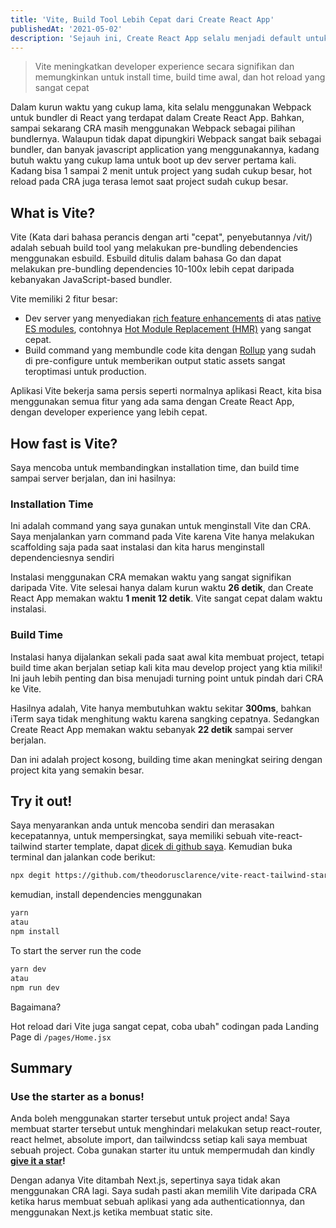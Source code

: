 ```yaml
---
title: 'Vite, Build Tool Lebih Cepat dari Create React App'
publishedAt: '2021-05-02'
description: 'Sejauh ini, Create React App selalu menjadi default untuk membuat aplikasi React, apakah ada yang lebih baik?'
---
```


> Vite meningkatkan developer experience secara signifikan dan memungkinkan untuk install time, build time awal, dan hot reload yang sangat cepat

Dalam kurun waktu yang cukup lama, kita selalu menggunakan Webpack untuk bundler di React yang terdapat dalam Create React App. Bahkan, sampai sekarang CRA masih menggunakan Webpack sebagai pilihan bundlernya. Walaupun tidak dapat dipungkiri Webpack sangat baik sebagai bundler, dan banyak javascript application yang menggunakannya, kadang butuh waktu yang cukup lama untuk boot up dev server pertama kali. Kadang bisa 1 sampai 2 menit untuk project yang sudah cukup besar, hot reload pada CRA juga terasa lemot saat project sudah cukup besar.

## What is Vite?

Vite (Kata dari bahasa perancis dengan arti "cepat", penyebutannya /vit/) adalah sebuah build tool yang melakukan pre-bundling debendencies menggunakan esbuild. Esbuild ditulis dalam bahasa Go dan dapat melakukan pre-bundling dependencies 10-100x lebih cepat daripada kebanyakan JavaScript-based bundler.

Vite memiliki 2 fitur besar:

- Dev server yang menyediakan [rich feature enhancements](https://vitejs.dev/guide/features.html) di atas [native ES modules](https://developer.mozilla.org/en-US/docs/Web/JavaScript/Guide/Modules), contohnya [Hot Module Replacement (HMR)](https://vitejs.dev/guide/features.html#hot-module-replacement) yang sangat cepat.
- Build command yang membundle code kita dengan [Rollup](https://rollupjs.org/) yang sudah di pre-configure untuk memberikan output static assets sangat teroptimasi untuk production.

Aplikasi Vite bekerja sama persis seperti normalnya aplikasi React, kita bisa menggunakan semua fitur yang ada sama dengan Create React App, dengan developer experience yang lebih cepat.

## How fast is Vite?

Saya mencoba untuk membandingkan installation time, dan build time sampai server berjalan, dan ini hasilnya:

### Installation Time

<CloudinaryImg
  className='bg-gray-500'
  publicId='theodorusclarence/blogs/vite-cra/ss-1_ly7ujv.png'
  alt='Compare Installation'
  width={1296}
  height={387}
/>

Ini adalah command yang saya gunakan untuk menginstall Vite dan CRA. Saya menjalankan yarn command pada Vite karena Vite hanya melakukan scaffolding saja pada saat instalasi dan kita harus menginstall dependenciesnya sendiri

<CloudinaryImg
  className='bg-gray-500'
  publicId='theodorusclarence/blogs/vite-cra/ss-2_wafn2f.png'
  alt='Compare Installation'
  width={1286}
  height={379}
/>

Instalasi menggunakan CRA memakan waktu yang sangat signifikan daripada Vite. Vite selesai hanya dalam kurun waktu **26 detik**, dan Create React App memakan waktu **1 menit 12 detik**. Vite sangat cepat dalam waktu instalasi.

### Build Time

Instalasi hanya dijalankan sekali pada saat awal kita membuat project, tetapi build time akan berjalan setiap kali kita mau develop project yang ktia miliki! Ini jauh lebih penting dan bisa menujadi turning point untuk pindah dari CRA ke Vite.

<CloudinaryImg
  className='bg-gray-500'
  publicId='theodorusclarence/blogs/vite-cra/ss-3_daoqv0.png'
  alt='Compare Build Time'
  width={1312}
  height={421}
/>

Hasilnya adalah, Vite hanya membutuhkan waktu sekitar **300ms**, bahkan iTerm saya tidak menghitung waktu karena sangking cepatnya. Sedangkan Create React App memakan waktu sebanyak **22 detik** sampai server berjalan.

Dan ini adalah project kosong, building time akan meningkat seiring dengan project kita yang semakin besar.

## Try it out!

Saya menyarankan anda untuk mencoba sendiri dan merasakan kecepatannya, untuk mempersingkat, saya memiliki sebuah vite-react-tailwind starter template, dapat [dicek di github saya](https://github.com/theodorusclarence/vite-react-tailwind-starter). Kemudian buka terminal dan jalankan code berikut:

```bash
npx degit https://github.com/theodorusclarence/vite-react-tailwind-starter project-name
```

kemudian, install dependencies menggunakan

```bash
yarn
atau
npm install
```

To start the server run the code

```bash
yarn dev
atau
npm run dev
```

Bagaimana?

Hot reload dari Vite juga sangat cepat, coba ubah" codingan pada Landing Page di `/pages/Home.jsx`

## Summary

### Use the starter as a bonus!

Anda boleh menggunakan starter tersebut untuk project anda! Saya membuat starter tersebut untuk menghindari melakukan setup react-router, react helmet, absolute import, dan tailwindcss setiap kali saya membuat sebuah project. Coba gunakan starter itu untuk mempermudah dan kindly **[give it a star](https://github.com/theodorusclarence/vite-react-tailwind-starter)!**

Dengan adanya Vite ditambah Next.js, sepertinya saya tidak akan menggunakan CRA lagi. Saya sudah pasti akan memilih Vite daripada CRA ketika harus membuat sebuah aplikasi yang ada authenticationnya, dan menggunakan Next.js ketika membuat static site.
